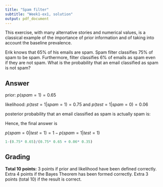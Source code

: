 ```yaml
---
title: "Spam filter"
subtitle: "Week1-ex1, solution"
output: pdf_document
---
```



This exercise, with many alternative stories and numerical values, is a classical 
example of the importance of prior information and of taking into account the 
baseline prevalence. 

Erik knows that 65\% of his emails are spam. Spam filter classifies 75\% of spam to be spam. Furthermore, filter classifies 6\% of emails as spam even if they are not spam. What is the probability that an email classified as spam is not spam? 

## Answer

prior: $p(spam=1)=0.65$

likelihood: $p(test=1|spam=1)=0.75$ and $p(test=1|spam=0)=0.06$ 

posterior probability that an email classified as spam is actually spam is:
\begin{align*}
p(spam=1|test=1) &= \frac{p(test=1|spam=1)p(spam=1)}{p(test=1|spam=1)p(spam=1)+p(test=1|spam=0)p(spam=0)} \\
&= \frac{0.75\times 0.65}{0.75\times 0.65 + 0.06\times 0.35}\\
\end{align*}

Hence, the final answer is 

$p(spam=0|test=1)=1-p(spam=1|test=1)$

```r
1-(0.75* 0.65)/(0.75* 0.65 + 0.06* 0.35)
```
## Grading

**Total 10 points:** 3 points if prior and likelihood have been defined correctly. Extra 4 points if the Bayes Theorem has been formed correctly. Extra 3 points (total 10) if the result is correct.